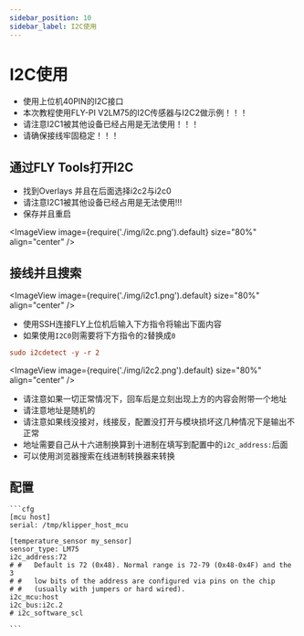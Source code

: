 ```yaml
---
sidebar_position: 10
sidebar_label: I2C使用
---
```


# I2C使用

* 使用上位机40PIN的I2C接口
* 本次教程使用FLY-PI V2LM75的I2C传感器与I2C2做示例！！！
* 请注意I2C1被其他设备已经占用是无法使用！！！
* 请确保接线牢固稳定！！！

## 通过FLY Tools打开I2C

* 找到Overlays 并且在后面选择i2c2与i2c0
* 请注意I2C1被其他设备已经占用是无法使用!!!
* 保存并且重启

 <ImageView image={require('./img/i2c.png').default} size="80%" align="center" />


## 接线并且搜索

<ImageView image={require('./img/i2c1.png').default} size="80%" align="center" />

* 使用SSH连接FLY上位机后输入下方指令将输出下面内容
* 如果使用`I2C0`则需要将下方指令的`2`替换成`0`

```cfg
sudo i2cdetect -y -r 2
```

<ImageView image={require('./img/i2c2.png').default} size="80%" align="center" />

* 请注意如果一切正常情况下，回车后是立刻出现上方的内容会附带一个地址
* 请注意地址是随机的
* 请注意如果线没接对，线接反，配置没打开与模块损坏这几种情况下是输出不正常
* 地址需要自己从十六进制换算到十进制在填写到配置中的`i2c_address:`后面
* 可以使用浏览器搜索在线进制转换器来转换

## 配置

    ```cfg
    [mcu host]
    serial: /tmp/klipper_host_mcu

    [temperature_sensor my_sensor]
    sensor_type: LM75
    i2c_address:72
    # #   Default is 72 (0x48). Normal range is 72-79 (0x48-0x4F) and the 3
    # #   low bits of the address are configured via pins on the chip
    # #   (usually with jumpers or hard wired).
    i2c_mcu:host
    i2c_bus:i2c.2
    # i2c_software_scl

    ```